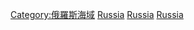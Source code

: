 {{Commonscat|Straits of Russia}}

[[Category:俄羅斯海域|Category:俄羅斯海域]]
[[Category:亞洲海峽|Russia]]
[[Category:歐洲海峽|Russia]]
[[Category:各國海峽|Russia]]